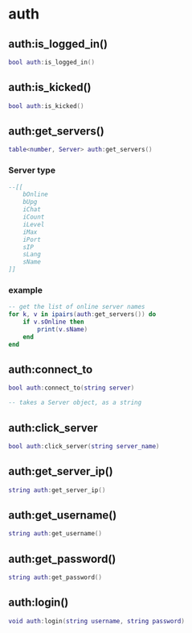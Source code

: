 # auth

## auth:is_logged_in()
```lua
bool auth:is_logged_in()
```

## auth:is_kicked()
```lua
bool auth:is_kicked()
```

## auth:get_servers()
```lua
table<number, Server> auth:get_servers()
```

### Server type
```lua
--[[
	bOnline
	bUpg
	iChat
	iCount
	iLevel
	iMax
	iPort
	sIP
	sLang
	sName
]]
```

### example
```lua
-- get the list of online server names
for k, v in ipairs(auth:get_servers()) do
	if v.sOnline then
		print(v.sName)
	end
end
```

## auth:connect_to
```lua
bool auth:connect_to(string server)

-- takes a Server object, as a string
```

## auth:click_server
```lua
bool auth:click_server(string server_name)
```

## auth:get_server_ip()
```lua
string auth:get_server_ip()
```

## auth:get_username()
```lua
string auth:get_username()
```

## auth:get_password()
```lua
string auth:get_password()
```

## auth:login()
```lua
void auth:login(string username, string password)
```
